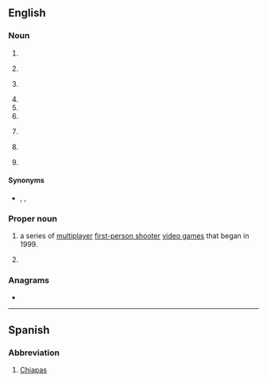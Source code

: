 {{also|Appendix:Variations of "cs"}}
==English==

===Noun===
{{en-noun|?}}

# {{initialism of|computer science|lang=en}}
# {{lb|en|anatomy}} {{initialism of|coronary sinus|lang=en}}
# {{lb|en|vulgar|slang}} {{initialism of|cocksucker|lang=en}}
# {{initialism of|customer service|lang=en}}
# {{initialism of|lang=en|controlled substance}}
# {{initialism of|lang=en|child support}}
# {{lb|en|baseball}} {{initialism of|lang=en|caught stealing}} {{i|especially as a statistic}}
# {{lb|en|telecommunications}} {{initialism of|lang=en|[[w:Circuit switching|circuit-switched]]}}
# {{lb|en|UK|police}} {{initialism of|lang=en|{{w|chief superintendent}}}}

====Synonyms====
* {{sense|chief superintendent}} {{l|en|Ch Supt}}, {{l|en|Ch. Supt.}}, {{l|en|CSP}}

===Proper noun===
{{en-proper noun}}

# {{lb|en|computer games}} {{initialism of|{{w|Counter-Strike}}|lang=en|dot=:}} a series of [[multiplayer]] [[first-person shooter]] [[video game]]s that began in 1999.
# {{lb|en|linguistics}} {{initialism of|lang=en|Church Slavonic}}

===Anagrams===
* {{anagrams|en|S.C.|SC|Sc|sc|sc.}}

----

==Spanish==

===Abbreviation===
{{rfc-header|Abbreviation}}
{{head|es|abbreviation}}

# [[Chiapas]] {{gloss|Mexican state}}